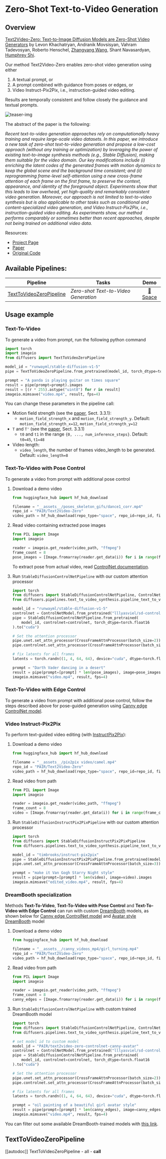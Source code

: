 <!--Copyright 2023 The HuggingFace Team. All rights reserved.

Licensed under the Apache License, Version 2.0 (the "License"); you may not use this file except in compliance with
the License. You may obtain a copy of the License at

http://www.apache.org/licenses/LICENSE-2.0

Unless required by applicable law or agreed to in writing, software distributed under the License is distributed on
an "AS IS" BASIS, WITHOUT WARRANTIES OR CONDITIONS OF ANY KIND, either express or implied. See the License for the
specific language governing permissions and limitations under the License.
-->

# Zero-Shot Text-to-Video Generation 

## Overview


[Text2Video-Zero: Text-to-Image Diffusion Models are Zero-Shot Video Generators](https://arxiv.org/abs/2303.13439) by
Levon Khachatryan,
Andranik Movsisyan,
Vahram Tadevosyan,
Roberto Henschel,
[Zhangyang Wang](https://www.ece.utexas.edu/people/faculty/atlas-wang), Shant Navasardyan, [Humphrey Shi](https://www.humphreyshi.com).

Our method Text2Video-Zero enables zero-shot video generation using either
1. A textual prompt, or
2. A prompt combined with guidance from poses or edges, or 
3. Video Instruct-Pix2Pix, i.e., instruction-guided video editing.

Results are temporally consistent and follow closely the guidance and textual prompts.

![teaser-img](https://huggingface.co/datasets/huggingface/documentation-images/resolve/main/diffusers/t2v_zero_teaser.png)

The abstract of the paper is the following:

*Recent text-to-video generation approaches rely on computationally heavy training and require large-scale video datasets. In this paper, we introduce a new task of zero-shot text-to-video generation and propose a low-cost approach (without any training or optimization) by leveraging the power of existing text-to-image synthesis methods (e.g., Stable Diffusion), making them suitable for the video domain.
Our key modifications include (i) enriching the latent codes of the generated frames with motion dynamics to keep the global scene and the background time consistent; and (ii) reprogramming frame-level self-attention using a new cross-frame attention of each frame on the first frame, to preserve the context, appearance, and identity of the foreground object.
Experiments show that this leads to low overhead, yet high-quality and remarkably consistent video generation. Moreover, our approach is not limited to text-to-video synthesis but is also applicable to other tasks such as conditional and content-specialized video generation, and Video Instruct-Pix2Pix, i.e., instruction-guided video editing.
As experiments show, our method performs comparably or sometimes better than recent approaches, despite not being trained on additional video data.*



Resources:

* [Project Page](https://text2video-zero.github.io/)
* [Paper](https://arxiv.org/abs/2303.13439)
* [Original Code](https://github.com/Picsart-AI-Research/Text2Video-Zero)


## Available Pipelines:

| Pipeline | Tasks | Demo
|---|---|:---:|
| [TextToVideoZeroPipeline](https://github.com/huggingface/diffusers/blob/main/src/diffusers/pipelines/text_to_video_synthesis/pipeline_text_to_video_zero.py) | *Zero-shot Text-to-Video Generation* | [🤗 Space](https://huggingface.co/spaces/PAIR/Text2Video-Zero)


## Usage example

### Text-To-Video

To generate a video from prompt, run the following python command
```python
import torch
import imageio
from diffusers import TextToVideoZeroPipeline

model_id = "runwayml/stable-diffusion-v1-5"
pipe = TextToVideoZeroPipeline.from_pretrained(model_id, torch_dtype=torch.float16).to("cuda")

prompt = "A panda is playing guitar on times square"
result = pipe(prompt=prompt).images
result = [(r * 255).astype("uint8") for r in result]
imageio.mimsave("video.mp4", result, fps=4)
```
You can change these parameters in the pipeline call:
* Motion field strength (see the [paper](https://arxiv.org/abs/2303.13439), Sect. 3.3.1):
    * `motion_field_strength_x` and `motion_field_strength_y`. Default: `motion_field_strength_x=12`, `motion_field_strength_y=12`
* `T` and `T'` (see the [paper](https://arxiv.org/abs/2303.13439), Sect. 3.3.1)
    * `t0` and `t1` in the range `{0, ..., num_inference_steps}`. Default: `t0=45`, `t1=48`
* Video length:
    * `video_length`, the number of frames video_length to be generated. Default: `video_length=8`


### Text-To-Video with Pose Control
To generate a video from prompt with additional pose control

1. Download a demo video

    ```python
    from huggingface_hub import hf_hub_download

    filename = "__assets__/poses_skeleton_gifs/dance1_corr.mp4"
    repo_id = "PAIR/Text2Video-Zero"
    video_path = hf_hub_download(repo_type="space", repo_id=repo_id, filename=filename)
    ```


2. Read video containing extracted pose images
    ```python
    from PIL import Image
    import imageio

    reader = imageio.get_reader(video_path, "ffmpeg")
    frame_count = 8
    pose_images = [Image.fromarray(reader.get_data(i)) for i in range(frame_count)]
    ```
    To extract pose from actual video, read [ControlNet documentation](./stable_diffusion/controlnet).

3. Run `StableDiffusionControlNetPipeline` with our custom attention processor

    ```python
    import torch
    from diffusers import StableDiffusionControlNetPipeline, ControlNetModel
    from diffusers.pipelines.text_to_video_synthesis.pipeline_text_to_video_zero import CrossFrameAttnProcessor

    model_id = "runwayml/stable-diffusion-v1-5"
    controlnet = ControlNetModel.from_pretrained("lllyasviel/sd-controlnet-openpose", torch_dtype=torch.float16)
    pipe = StableDiffusionControlNetPipeline.from_pretrained(
        model_id, controlnet=controlnet, torch_dtype=torch.float16
    ).to("cuda")

    # Set the attention processor
    pipe.unet.set_attn_processor(CrossFrameAttnProcessor(batch_size=2))
    pipe.controlnet.set_attn_processor(CrossFrameAttnProcessor(batch_size=2))

    # fix latents for all frames
    latents = torch.randn((1, 4, 64, 64), device="cuda", dtype=torch.float16).repeat(len(pose_images), 1, 1, 1)

    prompt = "Darth Vader dancing in a desert"
    result = pipe(prompt=[prompt] * len(pose_images), image=pose_images, latents=latents).images
    imageio.mimsave("video.mp4", result, fps=4)
    ```


### Text-To-Video with Edge Control

To generate a video from prompt with additional pose control,
follow the steps described above for pose-guided generation using [Canny edge ControlNet model](https://huggingface.co/lllyasviel/sd-controlnet-canny).


### Video Instruct-Pix2Pix

To perform text-guided video editing (with [InstructPix2Pix](./stable_diffusion/pix2pix)):

1. Download a demo video

    ```python
    from huggingface_hub import hf_hub_download

    filename = "__assets__/pix2pix video/camel.mp4"
    repo_id = "PAIR/Text2Video-Zero"
    video_path = hf_hub_download(repo_type="space", repo_id=repo_id, filename=filename)
    ```

2. Read video from path
    ```python
    from PIL import Image
    import imageio

    reader = imageio.get_reader(video_path, "ffmpeg")
    frame_count = 8
    video = [Image.fromarray(reader.get_data(i)) for i in range(frame_count)]
    ```

3. Run `StableDiffusionInstructPix2PixPipeline` with our custom attention processor
    ```python
    import torch
    from diffusers import StableDiffusionInstructPix2PixPipeline
    from diffusers.pipelines.text_to_video_synthesis.pipeline_text_to_video_zero import CrossFrameAttnProcessor

    model_id = "timbrooks/instruct-pix2pix"
    pipe = StableDiffusionInstructPix2PixPipeline.from_pretrained(model_id, torch_dtype=torch.float16).to("cuda")
    pipe.unet.set_attn_processor(CrossFrameAttnProcessor(batch_size=3))

    prompt = "make it Van Gogh Starry Night style"
    result = pipe(prompt=[prompt] * len(video), image=video).images
    imageio.mimsave("edited_video.mp4", result, fps=4)
    ```


### DreamBooth specialization 

Methods **Text-To-Video**, **Text-To-Video with Pose Control** and **Text-To-Video with Edge Control**
can run with custom [DreamBooth](../training/dreambooth) models, as shown below for
[Canny edge ControlNet model](https://huggingface.co/lllyasviel/sd-controlnet-canny) and
[Avatar style DreamBooth](https://huggingface.co/PAIR/text2video-zero-controlnet-canny-avatar) model

1. Download a demo video

    ```python
    from huggingface_hub import hf_hub_download

    filename = "__assets__/canny_videos_mp4/girl_turning.mp4"
    repo_id = "PAIR/Text2Video-Zero"
    video_path = hf_hub_download(repo_type="space", repo_id=repo_id, filename=filename)
    ```

2. Read video from path
    ```python
    from PIL import Image
    import imageio

    reader = imageio.get_reader(video_path, "ffmpeg")
    frame_count = 8
    canny_edges = [Image.fromarray(reader.get_data(i)) for i in range(frame_count)]
    ```

3. Run `StableDiffusionControlNetPipeline` with custom trained DreamBooth model
    ```python
    import torch
    from diffusers import StableDiffusionControlNetPipeline, ControlNetModel
    from diffusers.pipelines.text_to_video_synthesis.pipeline_text_to_video_zero import CrossFrameAttnProcessor

    # set model id to custom model
    model_id = "PAIR/text2video-zero-controlnet-canny-avatar"
    controlnet = ControlNetModel.from_pretrained("lllyasviel/sd-controlnet-canny", torch_dtype=torch.float16)
    pipe = StableDiffusionControlNetPipeline.from_pretrained(
        model_id, controlnet=controlnet, torch_dtype=torch.float16
    ).to("cuda")

    # Set the attention processor
    pipe.unet.set_attn_processor(CrossFrameAttnProcessor(batch_size=2))
    pipe.controlnet.set_attn_processor(CrossFrameAttnProcessor(batch_size=2))

    # fix latents for all frames
    latents = torch.randn((1, 4, 64, 64), device="cuda", dtype=torch.float16).repeat(len(canny_edges), 1, 1, 1)

    prompt = "oil painting of a beautiful girl avatar style"
    result = pipe(prompt=[prompt] * len(canny_edges), image=canny_edges, latents=latents).images
    imageio.mimsave("video.mp4", result, fps=4)
    ```

You can filter out some available DreamBooth-trained models with [this link](https://huggingface.co/models?search=dreambooth).



## TextToVideoZeroPipeline
[[autodoc]] TextToVideoZeroPipeline
	- all
	- __call__